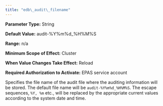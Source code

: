 ```yaml
---
title: "edb\_audit\_filename"
---
```


<div id="edb_audit_filename" class="registered_link"></div>

**Parameter Type:** String

**Default Value:** audit-%Y%m%d\_%H%M%S

**Range:** n/a

**Minimum Scope of Effect:** Cluster

**When Value Changes Take Effect:** Reload

**Required Authorization to Activate:** EPAS service account

Specifies the file name of the audit file where the auditing information will be stored. The default file name will be `audit-%Y%m%d_%H%M%S`. The escape sequences, `%Y, %m` etc., will be replaced by the appropriate current values according to the system date and time.
